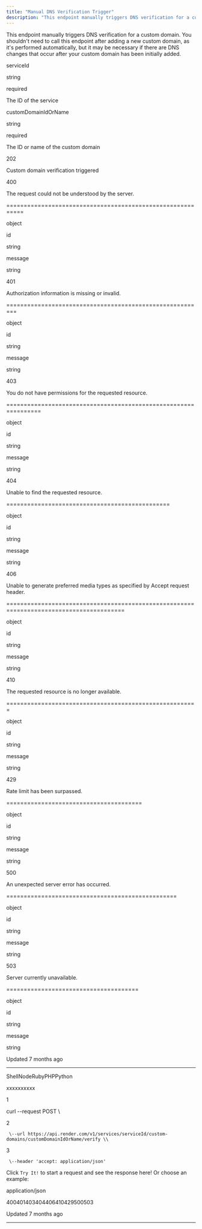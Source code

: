 ```yaml
---
title: "Manual DNS Verification Trigger"
description: "This endpoint manually triggers DNS verification for a custom domain. You shouldn't need to call this endpoint after adding a new custom domain, as it's performed automatically, but it may be necessary if there are DNS changes that occur after your custom domain has been initially added."
---
```

This endpoint manually triggers DNS verification for a custom domain. You shouldn't need to call this endpoint after adding a new custom domain, as it's performed automatically, but it may be necessary if there are DNS changes that occur after your custom domain has been initially added.

serviceId

string

required

The ID of the service

customDomainIdOrName

string

required

The ID or name of the custom domain

202

Custom domain verification triggered

400

The request could not be understood by the server.


===========================================================

object

id

string

message

string

401

Authorization information is missing or invalid.


=========================================================

object

id

string

message

string

403

You do not have permissions for the requested resource.


================================================================

object

id

string

message

string

404

Unable to find the requested resource.


===============================================

object

id

string

message

string

406

Unable to generate preferred media types as specified by Accept request header.


========================================================================================

object

id

string

message

string

410

The requested resource is no longer available.


=======================================================

object

id

string

message

string

429

Rate limit has been surpassed.


=======================================

object

id

string

message

string

500

An unexpected server error has occurred.


=================================================

object

id

string

message

string

503

Server currently unavailable.


======================================

object

id

string

message

string

Updated 7 months ago

* * *

ShellNodeRubyPHPPython

xxxxxxxxxx

1

curl \--request POST \\

2

     \--url https://api.render.com/v1/services/serviceId/custom-domains/customDomainIdOrName/verify \\

3

     \--header 'accept: application/json'

Click `Try It!` to start a request and see the response here! Or choose an example:

application/json

400401403404406410429500503

Updated 7 months ago

* * *